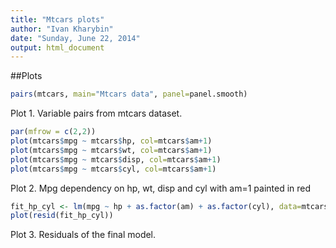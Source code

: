 ```yaml
---
title: "Mtcars plots"
author: "Ivan Kharybin"
date: "Sunday, June 22, 2014"
output: html_document
---
```


##Plots
```r
pairs(mtcars, main="Mtcars data", panel=panel.smooth)
```


Plot 1. Variable pairs from mtcars dataset.

```r
par(mfrow = c(2,2))
plot(mtcars$mpg ~ mtcars$hp, col=mtcars$am+1)
plot(mtcars$mpg ~ mtcars$wt, col=mtcars$am+1)
plot(mtcars$mpg ~ mtcars$disp, col=mtcars$am+1)
plot(mtcars$mpg ~ mtcars$cyl, col=mtcars$am+1)
```

Plot 2. Mpg dependency on hp, wt, disp and cyl with am=1 painted in red

```r
fit_hp_cyl <- lm(mpg ~ hp + as.factor(am) + as.factor(cyl), data=mtcars)
plot(resid(fit_hp_cyl))
```

Plot 3. Residuals of the final model.